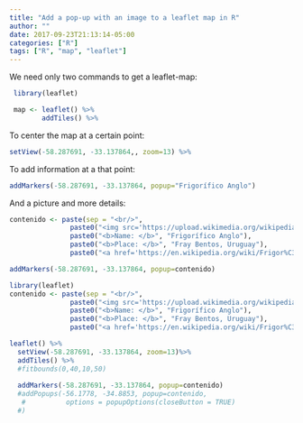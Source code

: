 ```yaml
---
title: "Add a pop-up with an image to a leaflet map in R"
author: ""
date: 2017-09-23T21:13:14-05:00
categories: ["R"]
tags: ["R", "map", "leaflet"]
---
```


We need only two commands to get a leaflet-map:

```r
 library(leaflet)

 map <- leaflet() %>%
        addTiles() %>%
```

To center the map at a certain point:

```r
setView(-58.287691, -33.137864,, zoom=13) %>%
```

To add information at a that point:

```r
addMarkers(-58.287691, -33.137864, popup="Frigorífico Anglo")
```
And a picture and more details:

```r
contenido <- paste(sep = "<br/>",
               paste0("<img src='https://upload.wikimedia.org/wikipedia/commons/b/b1/El_Frigor%C3%ADfico_ANGLO_en_acci%C3%B3n.jpg", "' />"),
               paste0("<b>Name: </b>", "Frigorífico Anglo"),
               paste0("<b>Place: </b>", "Fray Bentos, Uruguay"),
               paste0("<a href='https://en.wikipedia.org/wiki/Frigor%C3%ADfico_Anglo_del_Uruguay", "'>Link</a>"))

addMarkers(-58.287691, -33.137864, popup=contenido)

```


```r

library(leaflet)
contenido <- paste(sep = "<br/>",
               paste0("<img src='https://upload.wikimedia.org/wikipedia/commons/b/b1/El_Frigor%C3%ADfico_ANGLO_en_acci%C3%B3n.jpg", "' />"),
               paste0("<b>Name: </b>", "Frigorífico Anglo"),
               paste0("<b>Place: </b>", "Fray Bentos, Uruguay"),
               paste0("<a href='https://en.wikipedia.org/wiki/Frigor%C3%ADfico_Anglo_del_Uruguay", "'>Link</a>"))

leaflet() %>%
  setView(-58.287691, -33.137864, zoom=13)%>%
  addTiles() %>%
  #fitbounds(0,40,10,50)
  
  addMarkers(-58.287691, -33.137864, popup=contenido)
  #addPopups(-56.1778, -34.8853, popup=contenido,
   #          options = popupOptions(closeButton = TRUE)
  #)
 
```